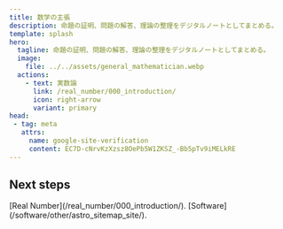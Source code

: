 ```yaml
---
title: 数学の主張
description: 命題の証明、問題の解答、理論の整理をデジタルノートとしてまとめる。
template: splash
hero:
  tagline: 命題の証明、問題の解答、理論の整理をデジタルノートとしてまとめる。
  image:
    file: ../../assets/general_mathematician.webp
  actions:
    - text: 実数論
      link: /real_number/000_introduction/
      icon: right-arrow
      variant: primary
head:
 - tag: meta
   attrs:
     name: google-site-verification
     content: EC7D-cNrvKzXzsz8OePb5W1ZKSZ_-Bb5pTv9iMELkRE
---
```



## Next steps

<CardGrid stagger>
	<Card title="実数論" icon="pencil">
    [Real Number](/real_number/000_introduction/).
	</Card>
	<Card title="ソフトウェア" icon="open-book">
		[Software](/software/other/astro_sitemap_site/).
	</Card>
</CardGrid>
